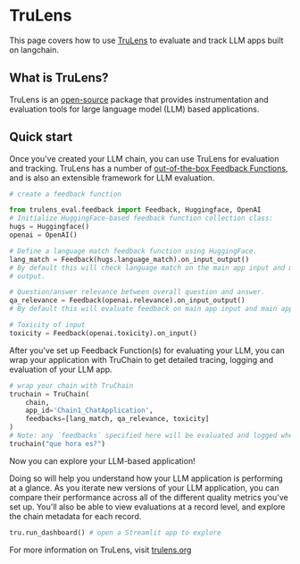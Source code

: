 # TruLens

This page covers how to use [TruLens](https://trulens.org) to evaluate and track LLM apps built on langchain.

## What is TruLens?

TruLens is an [open-source](https://github.com/truera/trulens) package that provides instrumentation and evaluation tools for large language model (LLM) based applications.

## Quick start

Once you've created your LLM chain, you can use TruLens for evaluation and tracking. TruLens has a number of [out-of-the-box Feedback Functions](https://www.trulens.org/trulens_eval/feedback_functions/), and is also an extensible framework for LLM evaluation.

```python
# create a feedback function

from trulens_eval.feedback import Feedback, Huggingface, OpenAI
# Initialize HuggingFace-based feedback function collection class:
hugs = Huggingface()
openai = OpenAI()

# Define a language match feedback function using HuggingFace.
lang_match = Feedback(hugs.language_match).on_input_output()
# By default this will check language match on the main app input and main app
# output.

# Question/answer relevance between overall question and answer.
qa_relevance = Feedback(openai.relevance).on_input_output()
# By default this will evaluate feedback on main app input and main app output.

# Toxicity of input
toxicity = Feedback(openai.toxicity).on_input()

```

After you've set up Feedback Function(s) for evaluating your LLM, you can wrap your application with TruChain to get detailed tracing, logging and evaluation of your LLM app.

```python
# wrap your chain with TruChain
truchain = TruChain(
    chain,
    app_id='Chain1_ChatApplication',
    feedbacks=[lang_match, qa_relevance, toxicity]
)
# Note: any `feedbacks` specified here will be evaluated and logged whenever the chain is used.
truchain("que hora es?")
```

Now you can explore your LLM-based application!

Doing so will help you understand how your LLM application is performing at a glance. As you iterate new versions of your LLM application, you can compare their performance across all of the different quality metrics you've set up. You'll also be able to view evaluations at a record level, and explore the chain metadata for each record.

```python
tru.run_dashboard() # open a Streamlit app to explore
```

For more information on TruLens, visit [trulens.org](https://www.trulens.org/)